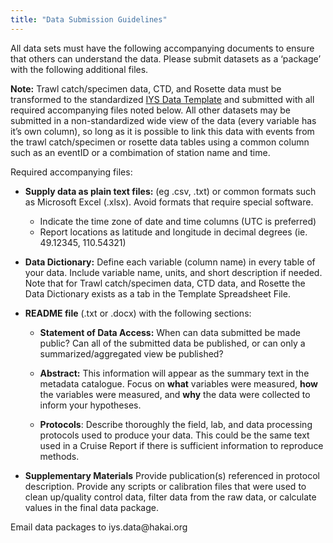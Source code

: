 ```yaml
---
title: "Data Submission Guidelines"
---
```


All data sets must have the following accompanying documents to ensure that others can understand the data. Please submit datasets as a 'package' with the following additional files.

**Note:** Trawl catch/specimen data, CTD, and Rosette data must be transformed to the standardized [IYS Data Template](https://docs.google.com/spreadsheets/d/1bRWwUktLyE9LrqAkqRWp57k0OXtlVLa7/edit?usp=sharing&ouid=115784895965147788100&rtpof=true&sd=true) and submitted with all required accompanying files noted below. All other datasets may be submitted in a non-standardized wide view of the data (every variable has it's own column), so long as it is possible to link this data with events from the trawl catch/specimen or rosette data tables using a common column such as an eventID or a combimation of station name and time.

Required accompanying files:

* **Supply data as plain text files:** (eg .csv, .txt) or common formats such as Microsoft Excel (.xlsx). Avoid formats that require special software. 
  - Indicate the time zone of date and time columns (UTC is preferred)
  - Report locations as latitude and longitude in decimal degrees (ie. 49.12345, 110.54321)

* **Data Dictionary:** Define each variable (column name) in every table of your data. Include variable name, units, and short description if needed. Note that for Trawl catch/specimen data, CTD data, and Rosette the Data Dictionary exists as a tab in the Template Spreadsheet File. 

* **README file** (.txt or .docx) with the following sections:

  - **Statement of Data Access:** When can data submitted be made public? Can all of the submitted data be published, or can only a summarized/aggregated view be published?

  - **Abstract:** This information will appear as the summary text in the metadata catalogue. Focus on **what** variables were measured, **how** the variables were measured, and **why** the data were collected to inform your hypotheses.

  - **Protocols**: Describe thoroughly the field, lab, and data processing protocols used to produce your data. This could be the same text used in a Cruise Report if there is sufficient information to reproduce methods.
  
* **Supplementary Materials** Provide publication(s) referenced in protocol description. Provide any scripts or calibration files that were used to clean up/quality control data, filter data from the raw data, or calculate values in the final data package.


Email data packages to iys.data@hakai.org
